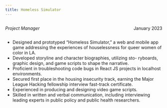 ```yaml
---
title: Homeless Simulator
---
```


::: {style="overflow: hidden;"}
::: {style="float: left;"}
*Project Manager*
:::

::: {style="float: right;"}
January 2023
:::
:::

-   Designed and prototyped "Homeless Simulator," a web and mobile app game addressing the experiences of houselessness for queer women of color in LA.
-   Developed storyline and character biographies, utilizing sto- ryboards, graphic design, and game scripts to shape the narrative.
-   Proficient in troubleshooting code bugs in React JS projects in localhost environments.
-   Secured first place in the housing insecurity track, earning the Major League Hacking fellowship interview fast-track certificate.
-   Experienced in producing and designing video game scripts.
-   Skilled in written and verbal communication, including interviewing leading experts in public policy and public health researchers.
